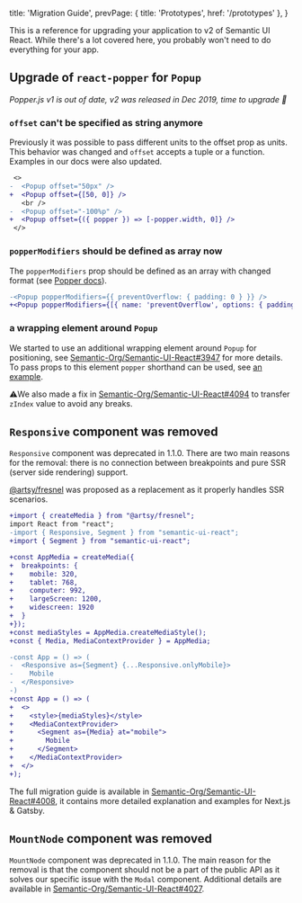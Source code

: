   title: 'Migration Guide',
  prevPage: { title: 'Prototypes', href: '/prototypes' },
}

This is a reference for upgrading your application to v2 of Semantic UI React. While there's a lot covered here, you probably won't need to do everything for your app.

## Upgrade of `react-popper` for `Popup`

_Popper.js v1 is out of date, v2 was released in Dec 2019, time to upgrade 🚀_

### `offset` can't be specified as string anymore

Previously it was possible to pass different units to the offset prop as units. This behavior was changed and `offset` accepts a tuple or a function. Examples in our docs were also updated.

```diff
 <>
-  <Popup offset="50px" />
+  <Popup offset={[50, 0]} />
   <br />
-  <Popup offset="-100%p" />
+  <Popup offset={({ popper }) => [-popper.width, 0]} />
 </>
```

### `popperModifiers` should be defined as array now

The `popperModifiers` prop should be defined as an array with changed format (see [Popper docs](https://popper.js.org/docs/v2/migration-guide/#10-update-modifiers)).

```diff
-<Popup popperModifiers={{ preventOverflow: { padding: 0 } }} />
+<Popup popperModifiers={[{ name: 'preventOverflow', options: { padding: 0 } }]} />
```

### a wrapping element around `Popup`

We started to use an additional wrapping element around `Popup` for positioning, see [Semantic-Org/Semantic-UI-React#3947](https://github.com/Semantic-Org/Semantic-UI-React/pull/3947) for more details. To pass props to this element `popper` shorthand can be used, see [an example](/modules/popup/#usage-position-fixed).

⚠️We also made a fix in [Semantic-Org/Semantic-UI-React#4094](https://github.com/Semantic-Org/Semantic-UI-React/pull/4094) to transfer `zIndex` value to avoid any breaks.

## `Responsive` component was removed

`Responsive` component was deprecated in 1.1.0. There are two main reasons for the removal: there is no connection between breakpoints and pure SSR (server side rendering) support.

[@artsy/fresnel](https://github.com/artsy/fresnel) was proposed as a replacement as it properly handles SSR scenarios.

```diff
+import { createMedia } from "@artsy/fresnel";
import React from "react";
-import { Responsive, Segment } from "semantic-ui-react";
+import { Segment } from "semantic-ui-react";

+const AppMedia = createMedia({
+  breakpoints: {
+    mobile: 320,
+    tablet: 768,
+    computer: 992,
+    largeScreen: 1200,
+    widescreen: 1920
+  }
+});
+const mediaStyles = AppMedia.createMediaStyle();
+const { Media, MediaContextProvider } = AppMedia;

-const App = () => (
-  <Responsive as={Segment} {...Responsive.onlyMobile}>
-    Mobile
-  </Responsive>
-)
+const App = () => (
+  <>
+    <style>{mediaStyles}</style>
+    <MediaContextProvider>
+      <Segment as={Media} at="mobile">
+        Mobile
+      </Segment>
+    </MediaContextProvider>
+  </>
+);
```

The full migration guide is available in [Semantic-Org/Semantic-UI-React#4008](https://github.com/Semantic-Org/Semantic-UI-React/pull/4008), it contains more detailed explanation and examples for Next.js & Gatsby.

## `MountNode` component was removed

`MountNode` component was deprecated in 1.1.0. The main reason for the removal is that the component should not be a part of the public API as it solves our specific issue with the `Modal` component.
Additional details are available in [Semantic-Org/Semantic-UI-React#4027](https://github.com/Semantic-Org/Semantic-UI-React/pull/4027).
